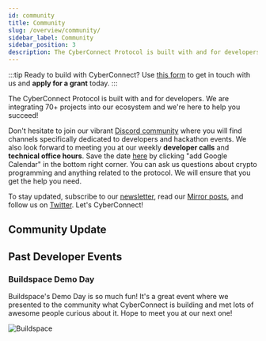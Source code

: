 ```yaml
---
id: community
title: Community
slug: /overview/community/
sidebar_label: Community
sidebar_position: 3
description: The CyberConnect Protocol is built with and for developers. We are integrating 70+ projects into our ecosystem and we're here to help you succeed!
---
```


<head>
    <script async src="https://platform.twitter.com/widgets.js" charSet="utf-8"></script>
</head>

:::tip
Ready to build with CyberConnect? Use [this form](https://ktv82lrwjfl.typeform.com/to/buyv9uXh) to get in touch with us and **apply for a grant** today.
:::

The CyberConnect Protocol is built with and for developers. We are integrating 70+ projects into our ecosystem and we're here to help you succeed!

Don't hesitate to join our vibrant [Discord community](https://discord.com/invite/cUc8VRGmPs) where you will find channels specifically dedicated to developers and hackathon events. We also look forward to meeting you at our weekly <strong>developer calls</strong> and <strong>technical office hours</strong>. Save the date [here](https://calendar.google.com/calendar/u/0/embed?src=c_jrfrb2dvlvpttf9jp6b2lrv0n8@group.calendar.google.com&ctz=America/Los_Angeles) by clicking "add Google Calendar" in the bottom right corner. You can ask us questions about crypto programming and anything related to the protocol. We will ensure that you get the help you need.

To stay updated, subscribe to our [newsletter](https://www.getrevue.co/profile/cyberconnect), read our [Mirror posts](https://mirror.xyz/cyberlab.eth), and follow us on [Twitter](https://twitter.com/CyberConnectHQ). Let's CyberConnect!

## Community Update


<CommunityTwitterCards />

## Past Developer Events

### Buildspace Demo Day

Buildspace's Demo Day is so much fun! It's a great event where we presented to the community what CyberConnect is building and met lots of awesome people curious about it. Hope to meet you at our next one! 

![Buildspace](/img/v1/overview/buildspace.jpg)
